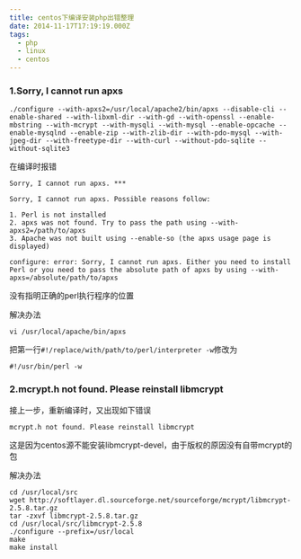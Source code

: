 ```yaml
---
title: centos下编译安装php出错整理
date: 2014-11-17T17:19:19.000Z
tags:
  - php
  - linux
  - centos
---
```

### 1.Sorry, I cannot run apxs

```
./configure --with-apxs2=/usr/local/apache2/bin/apxs --disable-cli --enable-shared --with-libxml-dir --with-gd --with-openssl --enable-mbstring --with-mcrypt --with-mysqli --with-mysql --enable-opcache --enable-mysqlnd --enable-zip --with-zlib-dir --with-pdo-mysql --with-jpeg-dir --with-freetype-dir --with-curl --without-pdo-sqlite --without-sqlite3
```

在编译时报错

```
Sorry, I cannot run apxs. ***

Sorry, I cannot run apxs. Possible reasons follow:

1. Perl is not installed
2. apxs was not found. Try to pass the path using --with-apxs2=/path/to/apxs
3. Apache was not built using --enable-so (the apxs usage page is displayed)

configure: error: Sorry, I cannot run apxs. Either you need to install Perl or you need to pass the absolute path of apxs by using --with-apxs=/absolute/path/to/apxs
```
没有指明正确的perl执行程序的位置

解决办法

```
vi /usr/local/apache/bin/apxs
```

把第一行`#!/replace/with/path/to/perl/interpreter -w`修改为

```
#!/usr/bin/perl -w
```

### 2.mcrypt.h not found. Please reinstall libmcrypt

接上一步，重新编译时，又出现如下错误

```
mcrypt.h not found. Please reinstall libmcrypt
```

这是因为centos源不能安装libmcrypt-devel，由于版权的原因没有自带mcrypt的包

解决办法

```
cd /usr/local/src
wget http://softlayer.dl.sourceforge.net/sourceforge/mcrypt/libmcrypt-2.5.8.tar.gz
tar -zxvf libmcrypt-2.5.8.tar.gz
cd /usr/local/src/libmcrypt-2.5.8
./configure --prefix=/usr/local
make
make install
```
